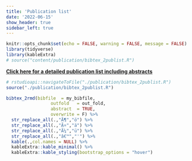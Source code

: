 ```yaml
---
title: 'Publication list'
date: '2022-06-15'
show_header: true
sidebar_left: true
---
```


```r
knitr::opts_chunk$set(echo = FALSE, warning = FALSE, message = FALSE)
library(tidyverse)
library(kableExtra)
# source("content/publication/bibtex_2publist.R")
```


**[Click here for a detailed publication list including abstracts](/publication)**

```r
# rstudioapi::navigateToFile("./publication/bibtex_2publist.R") 
source("./publication/bibtex_2publist.R") 
```

```r
bibtex_2rmd(bibfile  = my_bibfile,
                 outfold   = out_fold,
                 abstract  = TRUE,
                 overwrite = F) %>% 
  str_replace_all(.,"Ã¶","ö") %>% 
  str_replace_all(.,"Ã¤","ä") %>% 
  str_replace_all(.,"Ã¼","ü") %>% 
  str_replace_all(.,"â€™","'") %>% 
  kable(.,col.names = NULL) %>% 
  kableExtra::kable_minimal() %>% 
  kableExtra::kable_styling(bootstrap_options = "hover")
```

